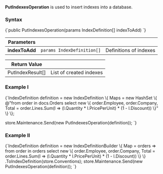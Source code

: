 
**PutIndexesOperation** is used to insert indexes into a database.

### Syntax

<TabItem value="put_1_0" label="put_1_0">
<CodeBlock language="csharp">
{`public PutIndexesOperation(params IndexDefinition[] indexToAdd)
`}
</CodeBlock>
</TabItem>

| Parameters | | |
| ------------- | ------------- | ----- |
| **indexToAdd** | `params IndexDefinition[]` | Definitions of indexes |

| Return Value | |
| ------------- | ----- |
| PutIndexResult[] | List of created indexes |

### Example I

<TabItem value="put_1_1" label="put_1_1">
<CodeBlock language="csharp">
{`IndexDefinition definition = new IndexDefinition
\{
    Maps = new HashSet<string> \{ @"from order in docs.Orders
                        select new 
                        \{
                            order.Employee,
                            order.Company,
                            Total = order.Lines.Sum(l => (l.Quantity * l.PricePerUnit) * (1 - l.Discount))
                        \}" \}
\};

store.Maintenance.Send(new PutIndexesOperation(definition));
`}
</CodeBlock>
</TabItem>

### Example II

<TabItem value="put_1_2" label="put_1_2">
<CodeBlock language="csharp">
{`IndexDefinition definition = new IndexDefinitionBuilder<Order>
\{
    Map = orders => from order in orders
                    select new
                    \{
                        order.Employee,
                        order.Company,
                        Total = order.Lines.Sum(l => (l.Quantity * l.PricePerUnit) * (1 - l.Discount))
                    \}
\}
.ToIndexDefinition(store.Conventions);
store.Maintenance.Send(new PutIndexesOperation(definition));
`}
</CodeBlock>
</TabItem>


